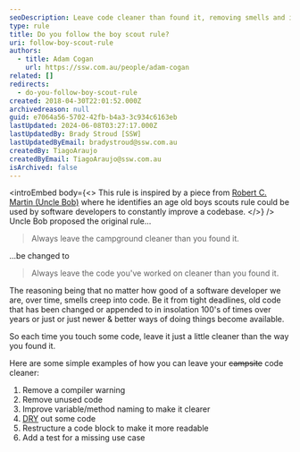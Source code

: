 ```yaml
---
seoDescription: Leave code cleaner than found it, removing smells and improving readability with techniques like DRY, renaming, and restructuring.
type: rule
title: Do you follow the boy scout rule?
uri: follow-boy-scout-rule
authors:
  - title: Adam Cogan
    url: https://ssw.com.au/people/adam-cogan
related: []
redirects:
  - do-you-follow-boy-scout-rule
created: 2018-04-30T22:01:52.000Z
archivedreason: null
guid: e7064a56-5702-42fb-b4a3-3c934c6163eb
lastUpdated: 2024-06-08T03:27:17.000Z
lastUpdatedBy: Brady Stroud [SSW]
lastUpdatedByEmail: bradystroud@ssw.com.au
createdBy: TiagoAraujo
createdByEmail: TiagoAraujo@ssw.com.au
isArchived: false
---
```


<introEmbed
  body={<>
This rule is inspired by a piece from [Robert C. Martin (Uncle Bob)](https://www.oreilly.com/library/view/97-things-every/9780596809515/ch08.html) where he identifies an age old boys scouts rule could be used by software developers to constantly improve a codebase.
  </>}
/>
Uncle Bob proposed the original rule...

> Always leave the campground cleaner than you found it.

...be changed to

> Always leave the code you've worked on cleaner than you found it.

The reasoning being that no matter how good of a software developer we are, over time, smells creep into code. Be it from tight deadlines, old code that has been changed or appended to in insolation 100's of times over years or just or just newer & better ways of doing things become available.

So each time you touch some code, leave it just a little cleaner than the way you found it.

Here are some simple examples of how you can leave your ~~campsite~~ code cleaner:

1. Remove a compiler warning
2. Remove unused code
3. Improve variable/method naming to make it clearer
4. [DRY](/wrap-the-same-logic-in-a-method-instead-of-writing-it-again-and-again) out some code
5. Restructure a code block to make it more readable
6. Add a test for a missing use case
